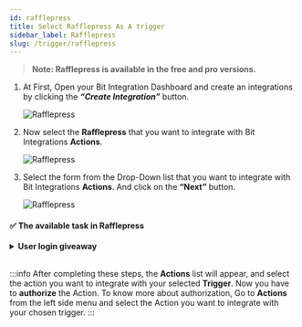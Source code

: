 ```yaml
---
id: rafflepress
title: Select Rafflepress As A trigger
sidebar_label: Rafflepress
slug: /trigger/rafflepress
---
```



> **Note: Rafflepress is available in the free and pro versions.**

1. At First, Open your Bit Integration Dashboard and create an integrations by clicking the **_“Create Integration”_** button.

   <Image src="trigger/_create-integrations" alt="Rafflepress" w="1020" h="350" />

2. Now select the **Rafflepress** that you want to integrate with Bit Integrations **Actions**.

   <Image src="trigger/rafflepress/select-trigger" alt="Rafflepress" w="1020" h="350" />

3. Select the form from the Drop-Down list that you want to integrate with Bit Integrations **Actions**. And click on the **“Next”** button.

   <Image src="trigger/rafflepress/select-form-or-task-name" alt="Rafflepress" w="1020" h="350"/>
   

#### ✅ The available task in Rafflepress

<details>
      <summary>
       <b>User login giveaway </b>
      </summary>
      <div>
        This integration will be triggered when the User login a specific giveaway. <br/> 
         <b>For example,</b>when the User login a specific giveaway, you can use this task to send the user and giveaway details to <a href="https://docs.bit-integrations.bitapps.pro/integrations/google-sheet">Google Sheets</a>, <a href="https://docs.bit-integrations.bitapps.pro/integrations/wpcf7-mailchimp">Mailchimp</a>, CRM, Email marketing tools, and other third-party platforms.<br/><br/>
         <b>✅ Available task fields</b>
         <ul>
          <li>Giveaway ID</li>
         <li>Giveaway Name</li>
         <li>Starts</li>
         <li>Ends</li>
         <li>Active</li>
         <li>Name</li>
         <li>First Name</li>
         <li>Last Name</li>
         <li>Email</li>
         <li>Prize Name</li>
         <li>Prize Description</li>
         <li>Prize Image</li>
         </ul>
      </div>
</details>




<br/>

:::info
  After completing these steps, the **Actions** list will appear, and select the action you want to integrate with your selected **Trigger**. Now you have to **authorize** the Action. To know more about authorization, Go to **Actions** from the left side menu and select the Action you want to integrate with your chosen trigger.
:::

<Feedback/>